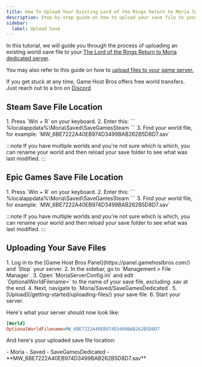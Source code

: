 ```yaml
---
title: How To Upload Your Existing Lord of the Rings Return to Moria Save
description: Step-by-step guide on how to upload your save file to your The Lord of the Rings Return to Moria dedicated server.
sidebar:
  label: Upload Save
---
```


In this tutorial, we will guide you through the process of uploading an existing world save file to your [The Lord of the Rings Return to Moria dedicated server](https://www.gamehostbros.com/the-lord-of-the-rings-return-to-moria-server-hosting/).

You may also refer to this guide on how to [upload files to your game server.](/getting-started/uploading-files/)

If you get stuck at any time, Game Host Bros offers free world transfers. Just reach out to a bro on [Discord](https://discord.gg/FN4XgbAwzr)

## Steam Save File Location

<Steps>
1. Press `Win + R` on your keyboard.
2. Enter this:
   ```
   %localappdata%\Moria\Saved\SaveGamesSteam
   ```
3. Find your world file, for example: `MW_6BE7222A40EB974D3499BAB262B5D8D7.sav`
</Steps>

:::note
If you have multiple worlds and you're not sure which is which, you can rename your world and then reload your save folder to see what was last modified.
:::

## Epic Games Save File Location

<Steps>
1. Press `Win + R` on your keyboard.
2. Enter this:
   ```
   %localappdata%\Moria\Saved\SaveGamesSteam
   ```
3. Find your world file, for example: `MW_6BE7222A40EB974D3499BAB262B5D8D7.sav`
</Steps>

:::note
If you have multiple worlds and you're not sure which is which, you can rename your world and then reload your save folder to see what was last modified.
:::

## Uploading Your Save Files

<Steps>
1. Log in to the [Game Host Bros Panel](https://panel.gamehostbros.com/) and `Stop` your server.
2. In the sidebar, go to `Management > File Manager`.
3. Open `MoriaServerConfig.ini` and edit `OptionalWorldFilename=` to the name of your save file, excluding .sav at the end.
4. Next, navigate to `Moria/Saved/SaveGamesDedicated`.
5. [Upload](/getting-started/uploading-files/) your save file.
6. Start your server.
</Steps>

Here's what your server should now look like:

 ```ini title="MoriaServerConfig.ini"
[World]
OptionalWorldFilename=MW_6BE7222A40EB974D3499BAB262B5D8D7
   ```

And here's your uploaded save file location:

<FileTree>
- Moria
  - Saved
    - SaveGamesDedicated
      - **MW_6BE7222A40EB974D3499BAB262B5D8D7.sav**
      
</FileTree>





